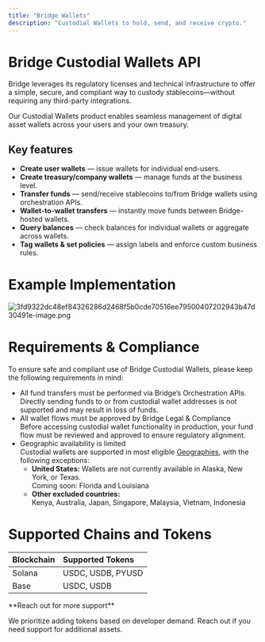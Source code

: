 ```yaml
---
title: "Bridge Wallets"
description: "Custodial Wallets to hold, send, and receive crypto."
---
```


# **Bridge Custodial Wallets API**

Bridge leverages its regulatory licenses and technical infrastructure to offer a simple, secure, and compliant way to custody stablecoins—without requiring any third-party integrations.

Our Custodial Wallets product enables seamless management of digital asset wallets across your users and your own treasury.

## **Key features**

- **Create user wallets** — issue wallets for individual end-users.
- **Create treasury/company wallets** — manage funds at the business level.
- **Transfer funds** — send/receive stablecoins to/from Bridge wallets using orchestration APIs.
- **Wallet-to-wallet transfers** — instantly move funds between Bridge-hosted wallets.
- **Query balances** — check balances for individual wallets or aggregate across wallets.
- **Tag wallets & set policies** — assign labels and enforce custom business rules.

# **Example Implementation**

![3fd9322dc48ef84326286d2468f5b0cde70516ee79500407202943b47d30491e-image.png](/images/3fd9322dc48ef84326286d2468f5b0cde70516ee79500407202943b47d30491e-image.png)

# **Requirements & Compliance**

To ensure safe and compliant use of Bridge Custodial Wallets, please keep the following requirements in mind:

- All fund transfers must be performed via Bridge’s Orchestration APIs.\
  Directly sending funds to or from custodial wallet addresses is not supported and may result in loss of funds.
- All wallet flows must be approved by Bridge Legal & Compliance\
  Before accessing custodial wallet functionality in production, your fund flow must be reviewed and approved to ensure regulatory alignment.
- Geographic availability is limited\
  Custodial wallets are supported in most eligible [<u>Geographies</u>](https://apidocs.bridge.xyz/docs/countries), with the following exceptions:
  - **United States:** Wallets are not currently available in Alaska, New York, or Texas.\
    Coming soon: Florida and Louisiana
  - **Other excluded countries:**\
    Kenya, Australia, Japan, Singapore, Malaysia, Vietnam, Indonesia

# **Supported Chains and Tokens**

| **Blockchain** | **Supported Tokens** |
| :------------- | :------------------- |
| Solana         | USDC, USDB, PYUSD    |
| Base           | USDC, USDB           |

<Tip>
  **Reach out for more support**

  We prioritize adding tokens based on developer demand. Reach out if you need support for additional assets.
</Tip>